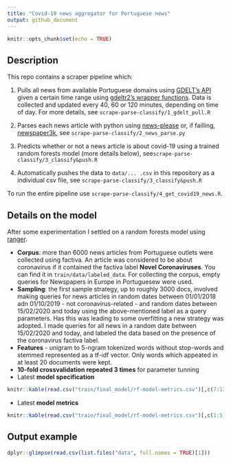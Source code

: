 ```yaml
---
title: "Covid-19 news aggregator for Portuguese news"
output: github_document
---
```


```r
knitr::opts_chunk$set(echo = TRUE)
```

## Description

This repo contains a scraper pipeline which:

1. Pulls all news from available Portuguese domains using [GDELT's API](https://www.gdeltproject.org/) given a certain time range using [gdeltr2's wrapper functions](https://github.com/abresler/gdeltr2). Data is collected and updated every 40, 60 or 120 minutes, depending on time of day. For more details, see ``scrape-parse-classify/1_gdelt_pull.R``

2. Parses each news article with python using [news-please](https://github.com/fhamborg/news-please) or, if failling, [newspaper3k](https://newspaper.readthedocs.io/en/latest/), see ``scrape-parse-classify/2_news_parse.py``

3. Predicts whether or not a news article is about covid-19 using a trained random forests model (more details below), see``scrape-parse-classify/3_classify&push.R``

4. Automatically pushes the data to ``data/... .csv`` in this repository as a individual csv file, see ``scrape-parse-classify/3_classify&push.R``

To run the entire pipeline use ``scrape-parse-classify/4_get_covid19_news.R``.

## Details on the model

After some experimentation I settled on a random forests model using [ranger](https://cran.r-project.org/web/packages/ranger/index.html). 

* **Corpus**: more than 6000 news articles from Portuguese outlets were collected using factiva. An article was considered to be about coronavirus if it contained the factiva label **Novel Coronaviruses**. You can find it in ``train/data/labeled_data``. For collecting the corpus, empty queries for Newspapers in Europe in Portuguesew were used.
* **Sampling**: the first sample strategy, up to roughly 3000 docs, involved making queries for news articles in random dates between 01/01/2018 adn 01/10/2019 - not coronavirus-related - and random dates between 15/02/2020 and today using the above-mentioned label as a query parameters. Has this was leading to some overfitting a new strategy was adopted. I made queries for all news in a random date between 15/02/2020 and today, and labeled the data based on the presence of the coronavirus factiva label.
* **Features** - unigram to 5-ngram tokenized words without stop-words and stemmed represented as a tf-idf vector. Only words which appeated in at least 20 documents were kept.
* **10-fold crossvalidation repeated 3 times** for parameter tunning
* Latest **model specification**

```r
knitr::kable(read.csv("train/final_model/rf-model-metrics.csv")[,c(7:13)], format = "markdown")
```

* Latest **model metrics**

```r
knitr::kable(read.csv("train/final_model/rf-model-metrics.csv")[,c(1:5)], format = "markdown")
```


## Output example

```r
dplyr::glimpse(read.csv(list.files("data", full.names = TRUE)[1]))
```

